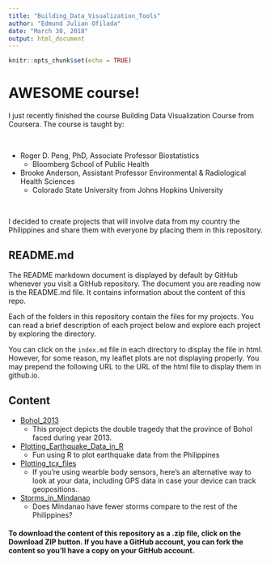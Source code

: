 ```yaml
---
title: "Building_Data_Visualization_Tools"
author: "Edmund Julian Ofilada"
date: "March 30, 2018"
output: html_document
---
```


```r
knitr::opts_chunk$set(echo = TRUE)
```

# AWESOME course!

I just recently finished the course Building Data Visualization Course from Coursera. The course is taught by:    

<br>

- Roger D. Peng, PhD, Associate Professor Biostatistics 
    - Bloomberg School of Public Health
     
- Brooke Anderson,  Assistant Professor Environmental & Radiological Health Sciences
    - Colorado State University from Johns Hopkins University

<br>

I decided to create projects that will involve data from my country the Philippines and share them with everyone by placing them in this repository. 

## README.md

The README markdown document is displayed by default by GitHub whenever you visit a GitHub repository. The document you are reading now is the README.md file. It contains information about the content of this repo.

Each of the folders in this repository contain the files for my  projects. You can read a brief description of each project below and explore each project by exploring the directory.

You can click on the `index.md` file in each directory to display the file in html.  However, for some reason, my leaflet plots are not displaying properly. You may prepend the following URL to the URL of the html file to display them in github.io.

## Content 

- [Bohol_2013]("https://docofi.github.io/Building_Data_Visualization_Tools/Bohol_2013/")
     - This project depicts the double tragedy that the province of Bohol faced during year 2013.
     
- [Plotting_Earthquake_Data_in_R]("https://docofi.github.io/Building_Data_Visualization_Tools/Plotting_Earthquake_Data_in_R/")
     - Fun using R to plot earthquake data from the Philippines
     
- [Plotting_tcx_files]("https://docofi.github.io/Building_Data_Visualization_Tools/Plotting_tcx_files/")
     - If you're using wearble body sensors, here's an alternative way to look at your data, including GPS data in case your device can track geopositions.
     
- [Storms_in_Mindanao]("https://docofi.github.io/Building_Data_Visualization_Tools/Storms_in_Mindanao/")
     - Does Mindanao have fewer storms compare to the rest of the Philippines?

#### To download the content of this repository as a .zip file, click on the Download ZIP button. If you have a GitHub account, you can fork the content so you'll have a copy on your GitHub account.  